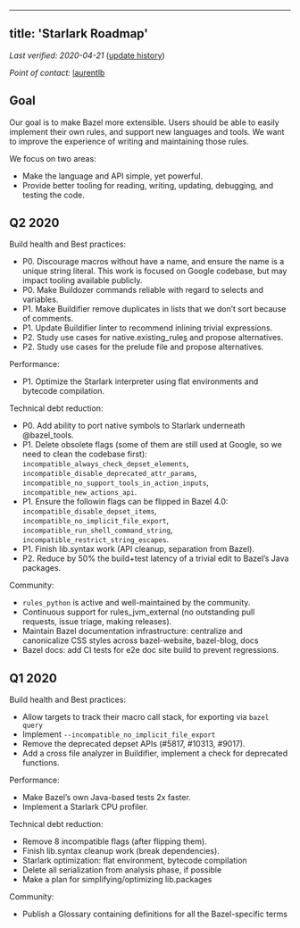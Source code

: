 
---
title: 'Starlark Roadmap'
---



*Last verified: 2020-04-21*
([update history](https://github.com/bazelbuild/bazel-website/commits/master/roadmaps/starlark.md))

*Point of contact:* [laurentlb](https://github.com/laurentlb)

## Goal

Our goal is to make Bazel more extensible. Users should be able to easily
implement their own rules, and support new languages and tools. We want to
improve the experience of writing and maintaining those rules.

We focus on two areas:

* Make the language and API simple, yet powerful.
* Provide better tooling for reading, writing, updating, debugging, and testing the code.


## Q2 2020

Build health and Best practices:

* P0. Discourage macros without have a name, and ensure the name is a unique
  string literal. This work is focused on Google codebase, but may impact
  tooling available publicly.
* P0. Make Buildozer commands reliable with regard to selects and variables.
* P1. Make Buildifier remove duplicates in lists that we don’t sort because of
  comments.
* P1. Update Buildifier linter to recommend inlining trivial expressions.
* P2. Study use cases for native.existing_rule[s]() and propose alternatives.
* P2. Study use cases for the prelude file and propose alternatives.

Performance:

* P1. Optimize the Starlark interpreter using flat environments and bytecode
  compilation.

Technical debt reduction:

* P0. Add ability to port native symbols to Starlark underneath @bazel_tools.
* P1. Delete obsolete flags (some of them are still used at Google, so we need to
  clean the codebase first): `incompatible_always_check_depset_elements`,
  `incompatible_disable_deprecated_attr_params`,
  `incompatible_no_support_tools_in_action_inputs`, `incompatible_new_actions_api`.
* P1. Ensure the followin flags can be flipped in Bazel 4.0:
  `incompatible_disable_depset_items`, `incompatible_no_implicit_file_export`,
  `incompatible_run_shell_command_string`,
  `incompatible_restrict_string_escapes`.
* P1. Finish lib.syntax work (API cleanup, separation from Bazel).
* P2. Reduce by 50% the build+test latency of a trivial edit to Bazel’s Java packages.

Community:

* `rules_python` is active and well-maintained by the community.
* Continuous support for rules_jvm_external (no outstanding pull requests, issue
  triage, making releases).
* Maintain Bazel documentation infrastructure: centralize and canonicalize CSS
  styles across bazel-website, bazel-blog, docs
* Bazel docs: add CI tests for e2e doc site build to prevent regressions.

## Q1 2020

Build health and Best practices:

* Allow targets to track their macro call stack, for exporting via `bazel query`
* Implement `--incompatible_no_implicit_file_export`
* Remove the deprecated depset APIs (#5817, #10313, #9017).
* Add a cross file analyzer in Buildifier, implement a check for deprecated
  functions.

Performance:

* Make Bazel’s own Java-based tests 2x faster.
* Implement a Starlark CPU profiler.

Technical debt reduction:

* Remove 8 incompatible flags (after flipping them).
* Finish lib.syntax cleanup work (break dependencies).
* Starlark optimization: flat environment, bytecode compilation
* Delete all serialization from analysis phase, if possible
* Make a plan for simplifying/optimizing lib.packages

Community:

* Publish a Glossary containing definitions for all the Bazel-specific terms
